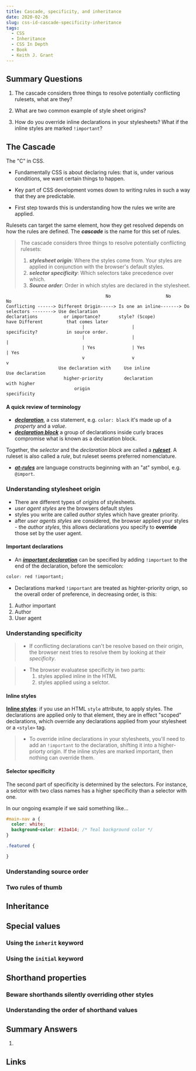 ```yaml
---
title: Cascade, specificity, and inheritance
date: 2020-02-26
slug: css-id-cascade-specificity-inheritance
tags:
  - CSS
  - Inheritance
  - CSS In Depth
  - Book
  - Keith J. Grant
---
```

## Summary Questions
1. The cascade considers three things to resolve potentially conflicting rulesets, what are they? 
1. What are two common example of style sheet origins? 

1. How do you override inline declarations in your stylesheets? What if the inline styles are marked `!important`?

## The Cascade
The "C" in CSS.
- Fundamentally CSS is about declaring rules: that is, under various conditions, we want certain things to happen.
* Key part of CSS development vomes down to writing rules in such a way that they are predictable.
- First step towards this is understanding how the rules we write are applied.

Rulesets can target the same element, how they get resolved depends on how the rules are defined.
The ***cascade*** is the name for this set of rules.

> The cascade considers three things to resolve potentially conflicting rulesets:
> 
> 1. ***stylesheet origin***: Where the styles come from. Your styles are applied in conjunction with the browser's default styles.
> 2. ***selector specificity***: Which selectors take precedence over which.
> 3. ***Source order***: Order in which styles are declared in the stylesheet.

```
                                      No                     No                     No
Conflicting ------> Different Origin-----> Is one an inline-------> Do selectors --------> Use declaration 
declarations          or importance?       style? (Scope)           have Different         that comes later
                             |                  |                    specificity?           in source order.
                             |                  |                         |                       
                             | Yes              | Yes                     | Yes                   
                             v                  v                         v                       
                    Use declaration with     Use inline                Use declaration
                      higher-priority        declaration               with higher 
                          origin                                       specificity
```

#### A quick review of terminology
- [***declaration***](), a css statement, e.g. `color: black` it's made up of a *property* and a *value*.
- [***declaration block***]() a group of declarations inside curly braces compromise what is known as a declaration block.

Together, the *selector* and the *declaration block* are called a [***ruleset***](). A ruleset is also called a *rule*, but ruleset seems preferred nomenclature.

- [***at-rules***]() are language constructs beginning with an "at" symbol, e.g. `@import`.

### Understanding stylesheet origin
- There are different types of *origins* of stylesheets.
- *user agent styles* are the browsers default styles
- styles you write are called *author* styles which have greater priority.
- after *user agents styles* are considered, the browser applied your styles - the *author styles*, this allows declarations you specify to **override** those set by the user agent.

#### Important declarations
- An [***important declaration***]() can be specified by adding `!important` to the end of the declaration, before the semicolon:
```css
color: red !important;
```
- Declarations marked `!important` are treated as highter-priority orign, so the overall order of preference, in decreasing order, is this:
1. Author important
2. Author
3. User agent

### Understanding specificity 
>* If conflicting declarations can't be resolve based on their origin, the browser next tries to resolve them by looking at their *specificity*.

>* The browser evaluatese specificity in two parts:   
>   1. styles applied inline in the HTML  
>   2. styles applied using a selctor.  

#### Inline styles
[**Inline styles**](): if you use an HTML `style` attribute, to apply styles. The declarations are applied only to that element, they are in effect "scoped" declarations, which override any declarations applied from your stylesheet or a `<style>` tag.

>* To override inline declarations in your stylesheets, you'll need to add an `!important` to the declaration, shifting it into a higher-priorty origin. If the inline styles are marked important, then nothing can override them.

#### Selector specificity
The second part of specificity is determined by the selectors. For instance, a selctor with two class names has a higher specificity than a selector with one.

In our ongoing example if we said something like...
```css 
#main-nav a {
  color: white;
  background-color: #13a414; /* Teal background color */
}

.featured {

}
```
### Understanding source order

### Two rules of thumb

## Inheritance
## Special values
### Using the `inherit` keyword
### Using the `initial` keyword
## Shorthand properties
### Beware shorthands silently overriding other styles
### Understanding the order of shorthand values
 
## Summary Answers
1. 

## Links